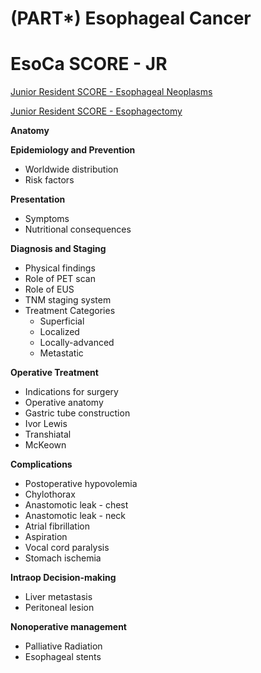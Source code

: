 # (PART\*) Esophageal Cancer {-}


# EsoCa SCORE - JR{#EsoObjJB}

[Junior Resident SCORE - Esophageal Neoplasms](https://www.surgicalcore.org/modulecontent.aspx?id=1000534)


[Junior Resident SCORE - Esophagectomy](https://www.surgicalcore.org/modulecontent.aspx?id=164703)

**Anatomy**

**Epidemiology and Prevention**

- Worldwide distribution
- Risk factors 

**Presentation**

- Symptoms
- Nutritional consequences

**Diagnosis and Staging**

- Physical findings
- Role of PET scan
- Role of EUS
- TNM staging system
- Treatment Categories
  - Superficial
  - Localized
  - Locally-advanced
  - Metastatic
  
**Operative Treatment**

- Indications for surgery
- Operative anatomy
- Gastric tube construction
- Ivor Lewis
- Transhiatal
- McKeown

**Complications**

- Postoperative hypovolemia
- Chylothorax
- Anastomotic leak - chest
- Anastomotic leak - neck
- Atrial fibrillation
- Aspiration
- Vocal cord paralysis
- Stomach ischemia

**Intraop Decision-making**

- Liver metastasis
- Peritoneal lesion

**Nonoperative management**

- Palliative Radiation
- Esophageal stents


